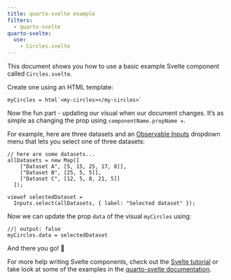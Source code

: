 ```yaml
---
title: quarto-svelte example
filters:
  - quarto-svelte
quarto-svelte:
  use:
    - Circles.svelte
---
```


This document shows you how to use a basic example Svelte component called `Circles.svelte`.

Create one using an HTML template:

```ojs
myCircles = html`<my-circles></my-circles>`
```

Now the fun part - updating our visual when our document changes. It's as simple as changing the prop using `componentName.propName =`.

For example, here are three datasets and an [Observable Inputs](https://observablehq.com/documentation/inputs/overview) dropdown menu that lets you select one of three datasets:

```ojs
// here are some datasets...
allDatasets = new Map([
    ["Dataset A", [5, 15, 25, 17, 8]],
    ["Dataset B", [25, 5, 5]],
    ["Dataset C", [12, 5, 8, 21, 5]]
  ]);
```

```ojs
viewof selectedDataset =
  Inputs.select(allDatasets, { label: "Selected dataset" });
```

Now we can update the prop `data` of the visual `myCircles` using:

```ojs
//| output: false
myCircles.data = selectedDataset
```

And there you go! 🚀

For more help writing Svelte components, check out the [Svelte tutorial](https://svelte.dev/tutorial/basics) or take look at some of the examples in the [quarto-svelte documentation](https://quarto-svelte.jamesgoldie.dev).

